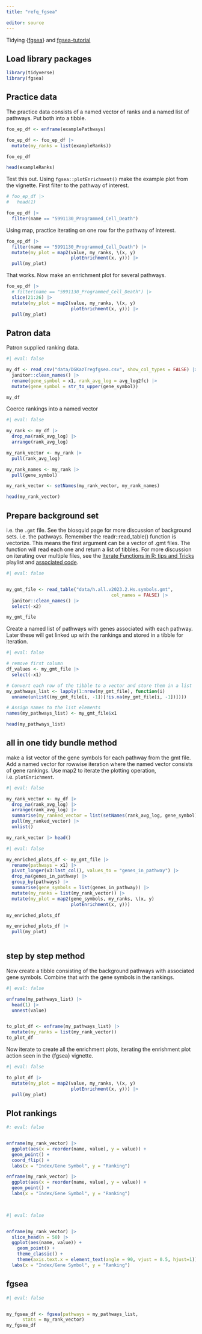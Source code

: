 ```yaml
---
title: "refq_fgsea"

editor: source
---
```


Tidying {[fgsea](https://bioconductor.org/packages/release/bioc/vignettes/fgsea/inst/doc/fgsea-tutorial.html)} and [fgsea-tutorial](https://biostatsquid.com/fgsea-tutorial-gsea/)

## Load library packages

```r
library(tidyverse)
library(fgsea)
```

## Practice data

The practice data consists of a named vector of ranks and a named list of pathways.  Put both into a tibble.

```r
foo_ep_df <- enframe(examplePathways) 

foo_ep_df <- foo_ep_df |> 
  mutate(my_ranks = list(exampleRanks))

foo_ep_df
```


```r
head(exampleRanks)
```


Test this out.  Using `fgsea::plotEnrichment()` make the example plot from the vignette.  First filter to the pathway of interest.

```r
# foo_ep_df |> 
#   head(1)

foo_ep_df |> 
  filter(name == "5991130_Programmed_Cell_Death") 
```

Using map, practice iterating on one row for the pathway of interest.

```r
foo_ep_df |> 
  filter(name == "5991130_Programmed_Cell_Death") |> 
  mutate(my_plot = map2(value, my_ranks, \(x, y) 
                        plotEnrichment(x, y))) |> 
  pull(my_plot)
```

That works.  Now make an enrichment plot for several pathways.

```r
foo_ep_df |> 
  # filter(name == "5991130_Programmed_Cell_Death") |> 
  slice(21:26) |> 
  mutate(my_plot = map2(value, my_ranks, \(x, y) 
                        plotEnrichment(x, y))) |> 
  pull(my_plot)
```

## Patron data

Patron supplied ranking data.

```r
#| eval: false

my_df <- read_csv("data/DGKazTregfgsea.csv", show_col_types = FALSE) |> 
  janitor::clean_names() |> 
  rename(gene_symbol = x1, rank_avg_log = avg_log2fc) |> 
  mutate(gene_symbol = str_to_upper(gene_symbol))

my_df
```

Coerce rankings into a named vector

```r
#| eval: false

my_rank <- my_df |> 
  drop_na(rank_avg_log) |> 
  arrange(rank_avg_log)

my_rank_vector <- my_rank |> 
  pull(rank_avg_log)

my_rank_names <- my_rank |> 
  pull(gene_symbol)

my_rank_vector <- setNames(my_rank_vector, my_rank_names)

head(my_rank_vector)
```

## Prepare background set

i.e. the `.gmt` file.  See the biosquid page for more discussion of background sets.  i.e. the pathways.  Remember the readr::read_table() function is vectorize.  This means the first argument can be a vector of .gmt files.  The function will read each one and return a list of tibbles.  For more discussion on iterating over multiple files, see the [Iterate Functions in R: tips and Tricks](https://www.youtube.com/watch?v=PrUnbYlC1kY&list=PLIUcX1JrVUNWW7RgPh9ysmJM3mBpIAlYG) playlist and [associated code](https://github.com/libjohn/workshop_rfun_iterate).

```r
#| eval: false


my_gmt_file <- read_table("data/h.all.v2023.2.Hs.symbols.gmt", 
                                       col_names = FALSE) |> 
  janitor::clean_names() |> 
  select(-x2)

my_gmt_file
```


Create a named list of pathways with genes associated with each pathway.   Later these will get linked up with the rankings and stored in a tibble for iteration.

```r
#| eval: false

# remove first column
df_values <- my_gmt_file |> 
  select(-x1)

# Convert each row of the tibble to a vector and store them in a list
my_pathways_list <- lapply(1:nrow(my_gmt_file), function(i) 
  unname(unlist((my_gmt_file[i, -1])[!is.na(my_gmt_file[i, -1])])))

# Assign names to the list elements
names(my_pathways_list) <- my_gmt_file$x1

head(my_pathways_list)
```

## all in one tidy bundle method

make a list vector of the gene symbols for each pathway from the gmt file.  Add a named vector for rowwise iteration where the named vector consists of gene rankings.  Use map2 to iterate the plotting operation, i.e. `plotEnrichment`.

```r
#| eval: false

my_rank_vector <- my_df |> 
  drop_na(rank_avg_log) |>
  arrange(rank_avg_log) |> 
  summarise(my_ranked_vector = list(setNames(rank_avg_log, gene_symbol))) |> 
  pull(my_ranked_vector) |> 
  unlist()

my_rank_vector |> head()


```

```r
#| eval: false

my_enriched_plots_df <- my_gmt_file |> 
  rename(pathways = x1) |> 
  pivot_longer(x3:last_col(), values_to = "genes_in_pathway") |> 
  drop_na(genes_in_pathway) |> 
  group_by(pathways) |> 
  summarise(gene_symbols = list(genes_in_pathway)) |> 
  mutate(my_ranks = list(my_rank_vector)) |> 
  mutate(my_plot = map2(gene_symbols, my_ranks, \(x, y) 
                        plotEnrichment(x, y)))

my_enriched_plots_df

my_enriched_plots_df |> 
  pull(my_plot)
  
```



## step by step method

Now create a tibble consisting of the background pathways with associated gene symbols.  Combine that with the gene symbols in the rankings.

```r
#| eval: false

enframe(my_pathways_list) |> 
  head(1) |> 
  unnest(value)


to_plot_df <- enframe(my_pathways_list) |> 
  mutate(my_ranks = list(my_rank_vector))
to_plot_df
```

Now iterate to create all the enrichment plots, iterating the enrishment plot action seen in the {fgsea} vignette.

```r
#| eval: false

to_plot_df |> 
  mutate(my_plot = map2(value, my_ranks, \(x, y) 
                        plotEnrichment(x, y))) |> 
  pull(my_plot)
```


## Plot rankings

```r
#: eval: false


enframe(my_rank_vector) |> 
  ggplot(aes(x = reorder(name, value), y = value)) +
  geom_point() +
  coord_flip() +
  labs(x = "Index/Gene Symbol", y = "Ranking")

enframe(my_rank_vector) |> 
  ggplot(aes(x = reorder(name, value), y = value)) +
  geom_point() +
  labs(x = "Index/Gene Symbol", y = "Ranking")

 
```

```r
#| eval: false


enframe(my_rank_vector) |> 
  slice_head(n = 50) |> 
  ggplot(aes(name, value)) + 
	geom_point() +
	theme_classic() + 
	theme(axis.text.x = element_text(angle = 90, vjust = 0.5, hjust=1)) +
  labs(x = "Index/Gene Symbol", y = "Ranking")
```

## fgsea

```r
#| eval: false


my_fgsea_df <- fgsea(pathways = my_pathways_list,
      stats = my_rank_vector)
my_fgsea_df
```



